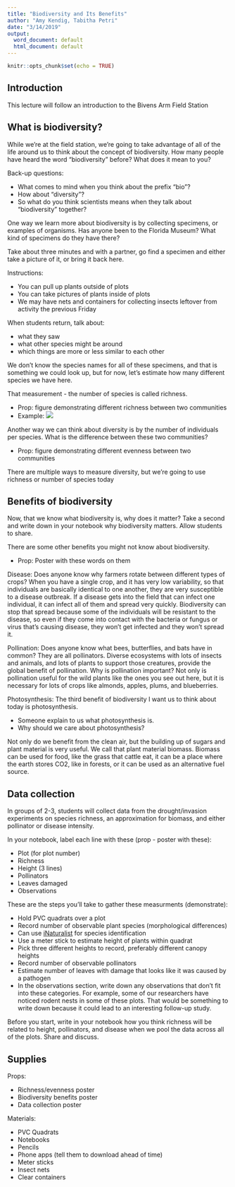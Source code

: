 ```yaml
---
title: "Biodiversity and Its Benefits"
author: "Amy Kendig, Tabitha Petri"
date: "3/14/2019"
output:
  word_document: default
  html_document: default
---
```


```r
knitr::opts_chunk$set(echo = TRUE)
```

## Introduction
This lecture will follow an introduction to the Bivens Arm Field Station

## What is biodiversity?

While we're at the field station, we're going to take advantage of all of the life around us to think about the concept of biodiversity. How many people have heard the word "biodiversity" before? What does it mean to you?

Back-up questions:

* What comes to mind when you think about the prefix “bio”? 
* How about “diversity”?
* So what do you think scientists means when they talk about “biodiversity” together?

One way we learn more about biodiversity is by collecting specimens, or examples of organisms. Has anyone been to the Florida Museum? What kind of specimens do they have there?

Take about three minutes and with a partner, go find a specimen and either take a picture of it, or bring it back here. 

Instructions:

* You can pull up plants outside of plots
* You can take pictures of plants inside of plots
* We may have nets and containers for collecting insects leftover from activity the previous Friday

When students return, talk about:

* what they saw
* what other species might be around
* which things are more or less similar to each other

We don't know the species names for all of these specimens, and that is something we could look up, but for now, let's estimate how many different species we have here. 

That measurement - the number of species is called richness.

* Prop: figure demonstrating different richness between two communities
* Example:
![](https://www.researchgate.net/profile/Saeed_El-Ashram/publication/315642628/figure/fig2/AS:475873733287936@1490468547009/A-diagram-describing-species-richness-and-evenness-and-how-they-characterize-the_W640.jpg)

Another way we can think about diversity is by the number of individuals per species. What is the difference between these two communities?

* Prop: figure demonstrating different evenness between two communities

There are multiple ways to measure diversity, but we're going to use richness or number of species today

## Benefits of biodiversity

Now, that we know what biodiversity is, why does it matter? Take a second and write down in your notebook why biodiversity matters. Allow students to share.

There are some other benefits you might not know about biodiversity. 

* Prop: Poster with these words on them

Disease: Does anyone know why farmers rotate between different types of crops? When you have a single crop, and it has very low variability, so that individuals are basically identical to one another, they are very susceptible to a disease outbreak. If a disease gets into the field that can infect one individual, it can infect all of them and spread very quickly. Biodiversity can stop that spread because some of the individuals will be resistant to the disease, so even if they come into contact with the bacteria or fungus or virus that's causing disease, they won't get infected and they won't spread it.

Pollination: Does anyone know what bees, butterflies, and bats have in common? They are all pollinators. Diverse ecosystems with lots of insects and animals, and lots of plants to support those creatures, provide the global benefit of pollination. Why is pollination important? Not only is pollination useful for the wild plants like the ones you see out here, but it is necessary for lots of crops like almonds, apples, plums, and blueberries.

Photosynthesis: The third benefit of biodiversity I want us to think about today is photosynthesis. 

* Someone explain to us what photosynthesis is. 
* Why should we care about photosynthesis?

Not only do we benefit from the clean air, but the building up of sugars and plant material is very useful. We call that plant material biomass. Biomass can be used for food, like the grass that cattle eat, it can be a place where the earth stores CO2, like in forests, or it can be used as an alternative fuel source.

## Data collection

In groups of 2-3, students will collect data from the drought/invasion experiments on species richness, an approximation for biomass, and either pollinator or disease intensity.

In your notebook, label each line with these (prop - poster with these):

* Plot (for plot number)
* Richness
* Height (3 lines)
* Pollinators
* Leaves damaged
* Observations

These are the steps you'll take to gather these measurments (demonstrate):

* Hold PVC quadrats over a plot
* Record number of observable plant species (morphological differences)
 + Can use [iNaturalist](https://www.inaturalist.org) for species identification
* Use a meter stick to estimate height of plants within quadrat
 + Pick three different heights to record, preferably different canopy heights
* Record number of observable pollinators
* Estimate number of leaves with damage that looks like it was caused by a pathogen
* In the observations section, write down any observations that don't fit into these categories. For example, some of our researchers have noticed rodent nests in some of these plots. That would be something to write down because it could lead to an interesting follow-up study.

Before you start, write in your notebook how you think richness will be related to height, pollinators, and disease when we pool the data across all of the plots. Share and discuss.

## Supplies

Props:

* Richness/evenness poster
* Biodiversity benefits poster
* Data collection poster

Materials:

* PVC Quadrats
* Notebooks
* Pencils
* Phone apps (tell them to download ahead of time)
* Meter sticks
* Insect nets
* Clear containers 